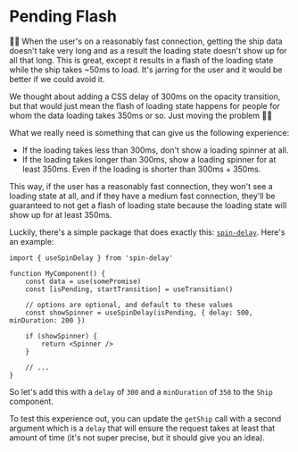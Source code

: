 # Pending Flash

👨‍💼 When the user's on a reasonably fast connection, getting the ship data
doesn't take very long and as a result the loading state doesn't show up for all
that long. This is great, except it results in a flash of the loading state
while the ship takes ~50ms to load. It's jarring for the user and it would be
better if we could avoid it.

We thought about adding a CSS delay of 300ms on the opacity transition, but that
would just mean the flash of loading state happens for people for whom the data
loading takes 350ms or so. Just moving the problem 🤷‍♂️

What we really need is something that can give us the following experience:

- If the loading takes less than 300ms, don't show a loading spinner at all.
- If the loading takes longer than 300ms, show a loading spinner for at least
  350ms. Even if the loading is shorter than 300ms + 350ms.

This way, if the user has a reasonably fast connection, they won't see a loading
state at all, and if they have a medium fast connection, they'll be guaranteed
to not get a flash of loading state because the loading state will show up for
at least 350ms.

Luckily, there's a simple package that does exactly this:
[`spin-delay`](https://npm.im/spin-delay). Here's an example:

```tsx lines=1,8
import { useSpinDelay } from 'spin-delay'

function MyComponent() {
	const data = use(somePromise)
	const [isPending, startTransition] = useTransition()

	// options are optional, and default to these values
	const showSpinner = useSpinDelay(isPending, { delay: 500, minDuration: 200 })

	if (showSpinner) {
		return <Spinner />
	}

	// ...
}
```

So let's add this with a `delay` of `300` and a `minDuration` of `350` to the
`Ship` component.

To test this experience out, you can update the `getShip` call with a second
argument which is a `delay` that will ensure the request takes at least that
amount of time (it's not super precise, but it should give you an idea).
